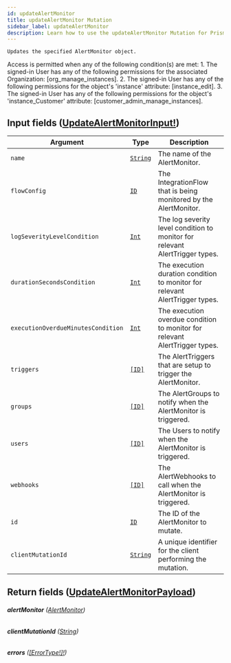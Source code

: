 ```yaml
---
id: updateAlertMonitor
title: updateAlertMonitor Mutation
sidebar_label: updateAlertMonitor
description: Learn how to use the updateAlertMonitor Mutation for Prismatic's API.
---
```


    Updates the specified AlertMonitor object.

Access is permitted when any of the following condition(s) are met: 1. The signed-in User has any of the following permissions for the associated Organization: [org_manage_instances]. 2. The signed-in User has any of the following permissions for the object's 'instance' attribute: [instance_edit]. 3. The signed-in User has any of the following permissions for the object's 'instance_Customer' attribute: [customer_admin_manage_instances].

## Input fields ([UpdateAlertMonitorInput!](api/schema/input_object/UpdateAlertMonitorInput.mdx))

| Argument                           | Type                                     | Description                                                                  |
| ---------------------------------- | ---------------------------------------- | ---------------------------------------------------------------------------- |
| `name`                             | [`String`](api/schema/scalar/String.mdx) | The name of the AlertMonitor.                                                |
| `flowConfig`                       | [`ID`](api/schema/scalar/ID.mdx)         | The IntegrationFlow that is being monitored by the AlertMonitor.             |
| `logSeverityLevelCondition`        | [`Int`](api/schema/scalar/Int.mdx)       | The log severity level condition to monitor for relevant AlertTrigger types. |
| `durationSecondsCondition`         | [`Int`](api/schema/scalar/Int.mdx)       | The execution duration condition to monitor for relevant AlertTrigger types. |
| `executionOverdueMinutesCondition` | [`Int`](api/schema/scalar/Int.mdx)       | The execution overdue condition to monitor for relevant AlertTrigger types.  |
| `triggers`                         | [`[ID]`](api/schema/scalar/ID.mdx)       | The AlertTriggers that are setup to trigger the AlertMonitor.                |
| `groups`                           | [`[ID]`](api/schema/scalar/ID.mdx)       | The AlertGroups to notify when the AlertMonitor is triggered.                |
| `users`                            | [`[ID]`](api/schema/scalar/ID.mdx)       | The Users to notify when the AlertMonitor is triggered.                      |
| `webhooks`                         | [`[ID]`](api/schema/scalar/ID.mdx)       | The AlertWebhooks to call when the AlertMonitor is triggered.                |
| `id`                               | [`ID`](api/schema/scalar/ID.mdx)         | The ID of the AlertMonitor to mutate.                                        |
| `clientMutationId`                 | [`String`](api/schema/scalar/String.mdx) | A unique identifier for the client performing the mutation.                  |

## Return fields ([UpdateAlertMonitorPayload](api/schema/object/UpdateAlertMonitorPayload.mdx))

###### <b>alertMonitor</b> ([AlertMonitor](api/schema/object/AlertMonitor.mdx))

###### <b>clientMutationId</b> ([String](api/schema/scalar/String.mdx))

###### <b>errors</b> ([[ErrorType!]!](api/schema/object/ErrorType.mdx))
